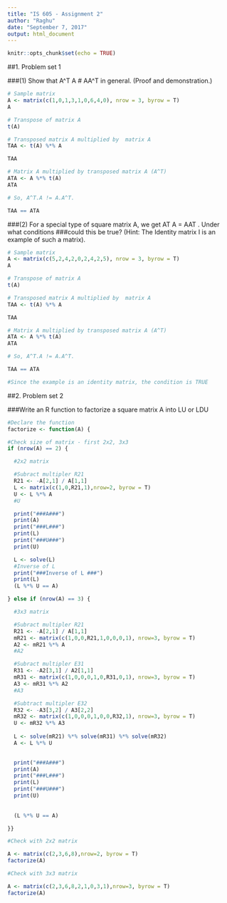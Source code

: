 ```yaml
---
title: "IS 605 - Assignment 2"
author: "Raghu"
date: "September 7, 2017"
output: html_document
---
```


```r
knitr::opts_chunk$set(echo = TRUE)
```


##1. Problem set 1


###(1) Show that A^T A # AA^T in general. (Proof and demonstration.)


```r
# Sample matrix
A <- matrix(c(1,0,1,3,1,0,6,4,0), nrow = 3, byrow = T)
A

# Transpose of matrix A
t(A)

# Transposed matrix A multiplied by  matrix A 
TAA <- t(A) %*% A

TAA

# Matrix A multiplied by transposed matrix A (A^T)
ATA <- A %*% t(A)
ATA

# So, A^T.A != A.A^T.

TAA == ATA

```

###(2) For a special type of square matrix A, we get AT A = AAT . Under what conditions
###could this be true? (Hint: The Identity matrix I is an example of such a matrix).


```r
# Sample matrix
A <- matrix(c(5,2,4,2,0,2,4,2,5), nrow = 3, byrow = T)
A

# Transpose of matrix A
t(A)

# Transposed matrix A multiplied by  matrix A 
TAA <- t(A) %*% A

TAA

# Matrix A multiplied by transposed matrix A (A^T)
ATA <- A %*% t(A)
ATA

# So, A^T.A != A.A^T.

TAA == ATA

#Since the example is an identity matrix, the condition is TRUE

```


##2. Problem set 2

###Write an R function to factorize a square matrix A into LU or LDU


```r

#Declare the function
factorize <- function(A) {

#Check size of matrix - first 2x2, 3x3
if (nrow(A) == 2) {

  #2x2 matrix

  #Subract multipler R21
  R21 <- -A[2,1] / A[1,1]
  L <- matrix(c(1,0,R21,1),nrow=2, byrow = T)
  U <- L %*% A
  #U

  print("###A###")
  print(A)
  print("###L###")
  print(L)
  print("###U###")
  print(U)

  L <- solve(L)
  #Inverse of L
  print("###Inverse of L ###")
  print(L)
  (L %*% U == A)

} else if (nrow(A) == 3) {

  #3x3 matrix

  #Subract multipler R21
  R21 <- -A[2,1] / A[1,1]
  mR21 <- matrix(c(1,0,0,R21,1,0,0,0,1), nrow=3, byrow = T)
  A2 <- mR21 %*% A
  #A2

  #Subract multipler E31
  R31 <- -A2[3,1] / A2[1,1]
  mR31 <- matrix(c(1,0,0,0,1,0,R31,0,1), nrow=3, byrow = T)
  A3 <- mR31 %*% A2
  #A3

  #Subtract multipler E32
  R32 <- -A3[3,2] / A3[2,2]
  mR32 <- matrix(c(1,0,0,0,1,0,0,R32,1), nrow=3, byrow = T)
  U <- mR32 %*% A3
  
  L <- solve(mR21) %*% solve(mR31) %*% solve(mR32)
  A <- L %*% U
  

  print("###A###")
  print(A)
  print("###L###")
  print(L)
  print("###U###")
  print(U)
  
  
  (L %*% U == A)

}}

#Check with 2x2 matrix

A <- matrix(c(2,3,6,8),nrow=2, byrow = T)
factorize(A)

#Check with 3x3 matrix

A <- matrix(c(2,3,6,8,2,1,0,3,1),nrow=3, byrow = T)
factorize(A)

```